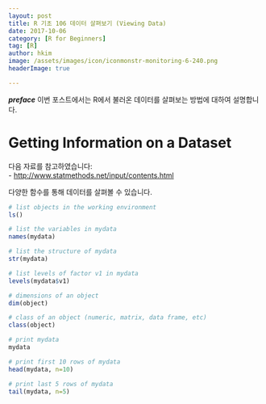 ```yaml
---
layout: post  
title: R 기초 106 데이터 살펴보기 (Viewing Data)  
date: 2017-10-06  
category: [R for Beginners]  
tag: [R]  
author: hkim  
image: /assets/images/icon/iconmonstr-monitoring-6-240.png
headerImage: true

---
```


***preface*** 이번 포스트에서는 R에서 불러온 데이터를 살펴보는 방법에 대하여 설명합니다.

# Getting Information on a Dataset

다음 자료를 참고하였습니다:  
- [http://www.statmethods.net/input/contents.html](http://www.statmethods.net/input/contents.html)

다양한 함수를 통해 데이터를 살펴볼 수 있습니다.

```r
# list objects in the working environment
ls()

# list the variables in mydata
names(mydata)

# list the structure of mydata
str(mydata)

# list levels of factor v1 in mydata
levels(mydata$v1)

# dimensions of an object
dim(object)

# class of an object (numeric, matrix, data frame, etc)
class(object)

# print mydata
mydata

# print first 10 rows of mydata
head(mydata, n=10)

# print last 5 rows of mydata
tail(mydata, n=5)
```
